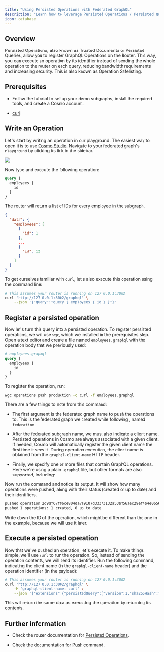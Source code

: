 ```yaml
---
title: "Using Persisted Operations with Federated GraphQL"
description: "Learn how to leverage Persisted Operations / Persisted Queries / Trusted Documents with Cosmo & Cosmo Router"
icon: database
---
```


## Overview

Persisted Operations, also known as Trusted Documents or Persisted Queries, allow you to register GraphQL Operations on the Router. This way, you can execute an operation by its identifier instead of sending the whole operation to the router on each query, reducing bandwidth requirements and increasing security. This is also known as Operation Safelisting.

## Prerequisites

- Follow the tutorial to set up your demo subgraphs, install the required tools, and create a Cosmo account.

- [curl](https://curl.se)

## Write an Operation

Let's start by writing an operation in our playground. The easiest way to open it is to use [Cosmo Studio](https://cosmo.wundergraph.com). Navigate to your federated graph's `Playground` by clicking its link in the sidebar.

<Frame caption="Opening the Cosmo Studio playground">
  <img src="/images/tutorial/image-2.png" />
</Frame>

Now type and execute the following operation:

```graphql
query {
  employees {
    id
  }
}
```

The router will return a list of IDs for every employee in the subgraph.

```json
{
  "data": {
    "employees": [
      {
        "id": 1
      },
      ...
      {
        "id": 12
      }
    ]
  }
}
```

To get ourselves familiar with `curl`, let's also execute this operation using the command line:

```bash
# This assumes your router is running on 127.0.0.1:3002
curl 'http://127.0.0.1:3002/graphql' \
    --json '{"query":"query { employees { id } }"}'
```

## Register a persisted operation

Now let's turn this query into a persisted operation. To register persisted operations, we will use `wgc`, which we installed in the prerequisites step. Open a text editor and create a file named `employees.graphql` with the operation body that we previously used:

```graphql
# employees.graphql
query {
  employees {
    id
  }
}
```

To register the operation, run:

```bash
wgc operations push production -c curl -f employees.graphql
```

There are a few things to note from this command:

- The first argument is the federated graph name to push the operations to. This is the federated graph we created while following , named `federation`.

- After the federated subgraph name, we must also indicate a client name. Persisted operations in Cosmo are always associated with a given client. If needed, Cosmo will automatically register the given client name the first time it sees it. During operation execution, the client name is obtained from the `graphql-client-name` HTTP header.

- Finally, we specify one or more files that contain GraphQL operations. Here we're using a plain `.graphql` file, but other formats are also supported, including:

<CardGroup>
  <Card title="Apollo Persited Queries manifest" href="https://www.apollographql.com/docs/kotlin/advanced/persisted-queries/" icon="angle-right" horizontal />

  <Card title="Relay QueryMap" href="https://relay.dev/docs/guides/persisted-queries/" icon="angle-right" horizontal />
</CardGroup>

Now run the command and notice its output. It will show how many operations were pushed, along with their status (created or up to date) and their identifiers.

```bash
pushed operation 2d9df67f96ce804da7a9107d33373132a53bf56aec29ef4b4e06569a43a16935 (created)
pushed 1 operations: 1 created, 0 up to date
```

Write down the ID of the operation, which might be different than the one in the example, because we will use it later.

## Execute a persisted operation

Now that we've pushed an operation, let's execute it. To make things simple, we'll use `curl` to run the operation. So, instead of sending the operation contents, we will send its identifier. Run the following command, indicating the client name (in the `graphql-client-name` header) and the operation identifier (in the payload):

```bash
# This assumes your router is running on 127.0.0.1:3002
curl 'http://127.0.0.1:3002/graphql' \
    -H 'graphql-client-name: curl' \
    --json '{"extensions":{"persistedQuery":{"version":1,"sha256Hash":"2d9df67f96ce804da7a9107d33373132a53bf56aec29ef4b4e06569a43a16935"}}}'
```

This will return the same data as executing the operation by returning its contents.

## Further information

- Check the router documentation for [Persisted Operations](/router/persisted-queries/persisted-operations).

- Check the documentation for [Push](/cli/operations/push) command.
